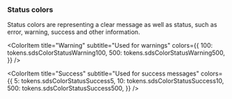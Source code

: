 
<Meta title="Foundations/Color/Status" />

### Status colors

Status colors are representing a clear message as well as status, such as error, warning, success and other information.

<ColorPalette>
  <ColorItem
    title="Errors"
    subtitle="Used for errors"
    colors={{
      20: tokens.sdsColorStatusError20,
      500: tokens.sdsColorStatusError500,
    }}
  />

  <ColorItem
    title="Warning"
    subtitle="Used for warnings"
    colors={{
      100: tokens.sdsColorStatusWarning100,
      500: tokens.sdsColorStatusWarning500,
    }}
  />

  <ColorItem
    title="Success"
    subtitle="Used for success messages"
    colors={{
      5: tokens.sdsColorStatusSuccess5,
      10: tokens.sdsColorStatusSuccess10,
      500: tokens.sdsColorStatusSuccess500,
    }}
  />
</ColorPalette>
